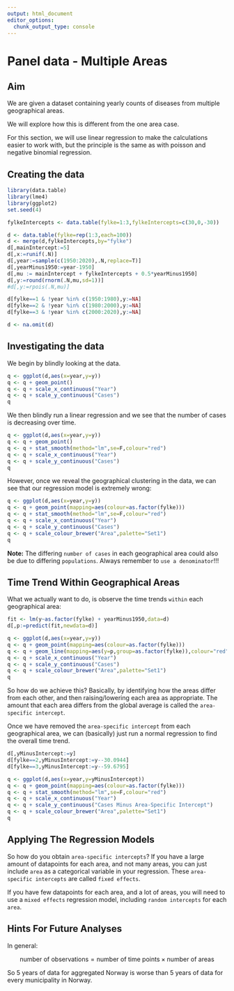 ```yaml
---
output: html_document
editor_options: 
  chunk_output_type: console
---
```


# Panel data - Multiple Areas

## Aim

We are given a dataset containing yearly counts of diseases from multiple geographical areas.

We will explore how this is different from the one area case. 

For this section, we will use linear regression to make the calculations easier to work with, but the principle is the same as with poisson and negative binomial regression.

## Creating the data

```r
library(data.table)
library(lme4)
library(ggplot2)
set.seed(4)

fylkeIntercepts <- data.table(fylke=1:3,fylkeIntercepts=c(30,0,-30))

d <- data.table(fylke=rep(1:3,each=100))
d <- merge(d,fylkeIntercepts,by="fylke")
d[,mainIntercept:=5]
d[,x:=runif(.N)]
d[,year:=sample(c(1950:2020),.N,replace=T)]
d[,yearMinus1950:=year-1950]
d[,mu := mainIntercept + fylkeIntercepts + 0.5*yearMinus1950]
d[,y:=round(rnorm(.N,mu,sd=1))]
#d[,y:=rpois(.N,mu)]

d[fylke==1 & !year %in% c(1950:1980),y:=NA]
d[fylke==2 & !year %in% c(1980:2000),y:=NA]
d[fylke==3 & !year %in% c(2000:2020),y:=NA]

d <- na.omit(d)
```

\newpage

## Investigating the data

We begin by blindly looking at the data.

```r
q <- ggplot(d,aes(x=year,y=y))
q <- q + geom_point()
q <- q + scale_x_continuous("Year")
q <- q + scale_y_continuous("Cases")
q
```

We then blindly run a linear regression and we see that the number of cases is decreasing over time.

```r
q <- ggplot(d,aes(x=year,y=y))
q <- q + geom_point()
q <- q + stat_smooth(method="lm",se=F,colour="red")
q <- q + scale_x_continuous("Year")
q <- q + scale_y_continuous("Cases")
q
```

However, once we reveal the geographical clustering in the data, we can see that our regression model is extremely wrong: 

```r
q <- ggplot(d,aes(x=year,y=y))
q <- q + geom_point(mapping=aes(colour=as.factor(fylke)))
q <- q + stat_smooth(method="lm",se=F,colour="red")
q <- q + scale_x_continuous("Year")
q <- q + scale_y_continuous("Cases")
q <- q + scale_colour_brewer("Area",palette="Set1")
q
```

**Note:** The differing `number of cases` in each geographical area could also be due to differing `populations`. Always remember to `use a denominator`!!!

## Time Trend Within Geographical Areas

What we actually want to do, is observe the time trends `within` each geographical area:

```r
fit <- lm(y~as.factor(fylke) + yearMinus1950,data=d)
d[,p:=predict(fit,newdata=d)]

q <- ggplot(d,aes(x=year,y=y))
q <- q + geom_point(mapping=aes(colour=as.factor(fylke)))
q <- q + geom_line(mapping=aes(y=p,group=as.factor(fylke)),colour="red")
q <- q + scale_x_continuous("Year")
q <- q + scale_y_continuous("Cases")
q <- q + scale_colour_brewer("Area",palette="Set1")
q
```

So how do we achieve this? Basically, by identifying how the areas differ from each other, and then raising/lowering each area as appropriate. The amount that each area differs from the global average is called the `area-specific intercept`.

Once we have removed the `area-specific intercept` from each geographical area, we can (basically) just run a normal regression to find the overall time trend.

```r
d[,yMinusIntercept:=y]
d[fylke==2,yMinusIntercept:=y--30.0944]
d[fylke==3,yMinusIntercept:=y--59.6795]

q <- ggplot(d,aes(x=year,y=yMinusIntercept))
q <- q + geom_point(mapping=aes(colour=as.factor(fylke)))
q <- q + stat_smooth(method="lm",se=F,colour="red")
q <- q + scale_x_continuous("Year")
q <- q + scale_y_continuous("Cases Minus Area-Specific Intercept")
q <- q + scale_colour_brewer("Area",palette="Set1")
q
```

## Applying The Regression Models

So how do you obtain `area-specific intercepts`? If you have a large amount of datapoints for each area, and not many areas, you can just include `area` as a categorical variable in your regression. These `area-specific intercepts` are called `fixed effects`.

If you have few datapoints for each area, and a lot of areas, you will need to use a `mixed effects` regression model, including `random intercepts` for each `area`. 

## Hints For Future Analyses

In general:

$$\text{number of observations} = \text{number of time points} \times \text{number of areas}$$

So 5 years of data for aggregated Norway is worse than 5 years of data for every municipality in Norway.


